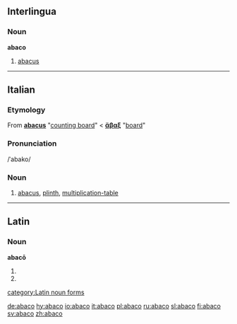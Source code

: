 ==Interlingua==
===Noun===
'''abaco'''

# [[abacus]]

----

==Italian==
===Etymology===
From {{L.|it}} '''[[abacus#Latin|abacus]]''' "[[counting board]]" < {{AGr.|it}} '''[[ἄβαξ]]''' {{italbrac|abax}} "[[board]]"

===Pronunciation===
/ˈabako/

===Noun===
{{it-noun|abac|m|o|hi}}

# [[abacus]], [[plinth]], [[multiplication-table]]

----

==Latin==
===Noun===
'''abacō''' {{m}}
# {{inflection of|abacus#Latin|abacus|dat|s}}
# {{inflection of|abacus#Latin|abacus|abl|s}}

[[category:Latin noun forms]]

[[de:abaco]]
[[hy:abaco]]
[[io:abaco]]
[[it:abaco]]
[[pl:abaco]]
[[ru:abaco]]
[[sl:abaco]]
[[fi:abaco]]
[[sv:abaco]]
[[zh:abaco]]